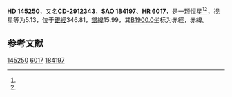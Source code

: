 {{Starbox begin
| name = HD 145250
}}
{{Starbox observe
| epoch = [[J2000.0|J2000.0]]
| constell = {{星座名待查}}<ref name=SIMBAD>{{cite web
 | url=http://simbad.u-strasbg.fr/simbad/sim-id?Ident=HR+6017
 | title =Pulsating variable Star
 | publisher=Centre de Données astronomiques de Strasbourg
 | work=SIMBAD
 | accessdate=2012-07-13}}</ref><ref name=DATA>{{cite web
 | url=http://vizier.u-strasbg.fr/viz-bin/VizieR-5?-out.add=.&-source=5050&-corr=PK=HR&-out.max=9999&HR=6017
 | title=VizieR Detailed Page
 | accessdate=2012-07-13
 | archive-url=https://web.archive.org/web/20160305051845/http://vizier.u-strasbg.fr/viz-bin/VizieR-5?-out.add=.&-source=5050&-corr=PK=HR&-out.max=9999&HR=6017
 | archive-date=2016-03-05
 | dead-url=yes
 }}</ref>
| 星官 = 
| ra = {{RA|16|11|2}}<ref name=SIMBAD /><ref name=DATA />
| dec = {{DEC|-29|24|59}}<ref name=SIMBAD /><ref name=DATA />
| appmag_v = 5.13<ref name=SIMBAD /><ref name=DATA />
}}
{{Starbox character
| class = K3III<ref name=SIMBAD /><ref name=DATA />
| b-v = 1.12<ref name=SIMBAD /><ref name=DATA />
| u-b = 1.02<ref name=SIMBAD /><ref name=DATA />
| r-i = <ref name=SIMBAD /><ref name=DATA />
| variable = 
}}
{{Starbox astrometry
| radial_v = 1.02
| prop_mo_ra = -27
| parallax = 0.025
| p_error = 
}}
{{Starbox catalog
| names =CD-2912343，[[SAO星表|SAO]] 184197，[[HD星表|HD]] 145250，[[HR星表|HR]] 6017}}
{{Starbox reference |Simbad=HR+6017}}
{{Starbox end}}

'''HD 145250'''，又名'''CD-2912343'''，'''SAO 184197'''、'''HR 6017'''，是一颗恒星<ref name=SIMBAD /><ref name=DATA />，视星等为5.13，位于[[銀道座標系|銀經]]346.81，[[銀道座標系|銀緯]]15.99，其[[B1900.0|B1900.0]]坐标为赤經{{RA|16|4|49.1}}，赤緯{{DEC|-29|15.99|8}}。

== 参考文献 ==
{{reflist}}

{{star-stub}}

[[Category:HD和HDE天體|145250]]
[[Category:HR天體|6017]]
[[Category:SAO天體|184197]]